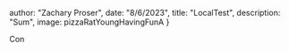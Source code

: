 




  author: "Zachary Proser",
  date: "8/6/2023",
  title: "LocalTest",
  description: "Sum", 
  image: pizzaRatYoungHavingFunA
 }

  
 Con
  
